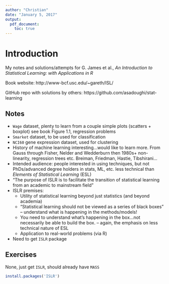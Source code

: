 ```yaml
---
author: "Christian"
date: "January 5, 2017"
output:
  pdf_document:
    toc: true
---
```


# Introduction {#intro}

My notes and solutions/attempts for G. James et al., _An Introduction to Statistical Learning: with Applications in R_

Book website: http://www-bcf.usc.edu/~gareth/ISL/

GitHub repo with solutions by others: https://github.com/asadoughi/stat-learning

## Notes
* `Wage` dataset, plenty to learn from a couple simple plots (scatters + boxplot) see book Figure 1.1, regression problems
* `Smarket` dataset, to be used for classification
* `NCI60` gene expression dataset, used for clustering
* History of machine learning interesting...would like to learn more. From Gauss through Fisher, Nelder and Wedderburn then 1980s+ non-linearity, regression trees etc. Breiman, Friedman, Hastie, Tibshirani...
* Intended audience: people interested in using techniques, but not PhDs/advanced degree holders in stats, ML, etc. less technical than _Elements of Statistical Learning_ (ESL)
* "The purpose of ISLR is to facilitate the transition of statistical learning from an academic to mainstream field"
* ISLR premises:
    + Utility of statistical learning beyond just statistics (and beyond academia)
    + "Statistical learning should not be viewed as a series of black boxes" -- understand what is happening in the methods/models!
    + You need to understand what's happening in the box...not necessarily be able to build the box. -- again, the emphasis on less technical nature of ESL
    + Application to real-world problems (via R)
* Need to get `ISLR` package


## Exercises
None, just get `ISLR`, should already have `MASS`
```r
install.packages('ISLR')
```
